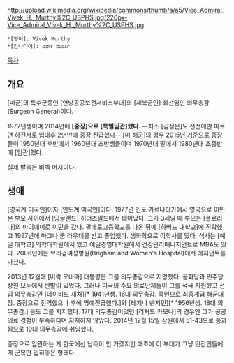 http://upload.wikimedia.org/wikipedia/commons/thumb/a/a5/Vice_Admiral_Vivek_H._Murthy%2C_USPHS.jpg/220px-Vice_Admiral_Vivek_H._Murthy%2C_USPHS.jpg

 *[영어]: Vivek Murthy
 *[칸나다어]: ವಿವೇಕ ಮೂರ್ತಿ

[[목차]]
== 개요 ==
[미군]의 특수군종인 [연방공공보건서비스부대]의 [제복군인] 최선임인 의무총감(Surgeon General)이다.

1977년생이며 2014년에 '''[중장]으로 [특별임관]했다.''' --최소 [김정은]도 선전에만 따르면 하전사로 입대후 2년만에 중장 진급했다-- [미 해군]의 경우 2015년 기준으로 중장들이 1950년대 후반에서 1960년대 초반생들이며 1970년대 말에서 1980년대 초중반에 [임관]했다.

실제 발음은 비벡 머시이다.

== 생애 ==
[영국계 미국인]이자 [인도계 미국인]이다. 1977년 인도 카르나타카에서 영국으로 이민 온 부모 사이에서 [잉글랜드] 허더즈필드에서 태어났다. 그가 3세일 때 부모는 [플로리다]의 마이애미로 이민을 갔다. 팔메토고등학교를 나온 뒤에 [하버드 대학교]에 진학했고 1997년에 마그나 쿰 라우데를 받고 졸업했다. 생화학으로 이학사를 땄다. 석사는 [예일 대학교] 의학대학원에서 땄고 예일경영대학원에서 건강관리매니지먼트로 MBA도 땄다. 2006년에는 브리검여성병원(Brigham and Women's Hospital)에서 레지던트를 마쳤다.

2013년 12월에 [버락 오바마] 대통령은 그를 의무총감으로 지명했다. 공화당과 민주당 상원 모두에서 반발이 있었다. 그러나 미국의 주요 의료단체들이 그를 적극 지원했고 전임 의무총감인 [데이비드 새처][* 1941년생. 16대 의무총감. 흑인으로 최종계급 해군대장. 중장으로 전역했으나 후에 명예진급했다.]와 [레지나 벤저민][* 1956년생. 18대 의무총감.] 등도 그를 지지했다. 17대 의무총감이었던 [리처드 카모나]의 경우엔 그가 공공의료 경험이 부족하다며 지지하지 않았다. 2014년 12월 15일 상원에서 51-43으로 통과됨으로 19대 의무총감에 취임했다.

중장으로 임관하는 게 한국에선 납득이 안 가겠지만 애초에 이 부대가 그냥 민간인들에게 군복만 입혀놓은 형태다.

